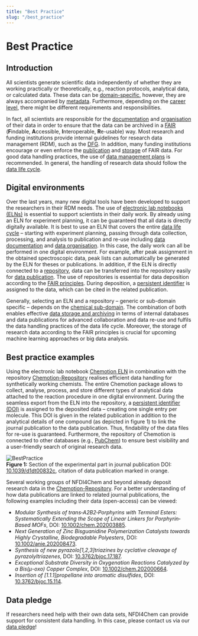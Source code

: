 ```yaml
---
title: "Best Practice"
slug: "/best_practice"
---
```


# Best Practice

## Introduction

All scientists generate scientific data independently of whether they are working practically or theoretically, e.g., reaction protocols, analytical data, or calculated data. These data can be [domain-specific](/docs/guide), however, they are always accompanied by [metadata](/docs/metadata). Furthermore, depending on the [career level](/docs/guide), there might be different requirements and responsibilities.

In fact, all scientists are responsible for the [documentation](/docs/data_documentation) and [organisation](/docs/data_organisation) of their data in order to ensure that the data can be archived in a [FAIR](/docs/fair) (**F**indable, **A**ccessible, **I**nteroperable, **R**e-usable) way. Most research and funding institutions provide internal guidelines for research data management (RDM), such as the [DFG](https://www.dfg.de/download/pdf/foerderung/grundlagen_dfg_foerderung/forschungsdaten/forschungsdaten_checkliste_de.pdf). In addition, many funding institutions encourage or even enforce the [publication](/docs/data_publication) and [storage](/docs/data_storage) of FAIR data. For good data handling practices, the use of [data management plans](/docs/dmp) is recommended. In general, the handling of research data should follow the [data life cycle](/docs/data_life_cycle).

## Digital environments

Over the last years, many new digital tools have been developed to support the researchers in their RDM needs. The use of [electronic lab notebooks (ELNs)](/docs/eln) is essential to support scientists in their daily work. By already using an ELN for experiment planning, it can be guaranteed that all data is directly digitally available. It is best to use an ELN that covers the entire [data life cycle](/docs/data_life_cycle) – starting with experiment planning, passing through data collection, processing, and analysis to publication and re-use including [data documentation](/docs/data_documentation) and [data organisation](/docs/data_organisation). In this case, the daily work can all be performed in one digital environment. For example, after peak assignment in the obtained spectroscopic data, peak lists can automatically be generated by the ELN for theses or publications. In addition, if the ELN is directly connected to a [repository](/docs/repositories), data can be transferred into the repository easily for [data publication](/docs/data_publication). The use of repositories is essential for data deposition according to the [FAIR principles](/docs/fair). During deposition, a [persistent identifier](/docs/pid) is assigned to the data, which can be cited in the related publication.

Generally, selecting an ELN and a repository – generic or sub-domain specific – depends on the [chemical sub-domain](/docs/guide). The combination of both enables effective [data storage and archiving](/docs/data_storage) in terms of internal databases and data publications for advanced collaboration and data re-use and fulfils the data handling practices of the data life cycle. Moreover, the storage of research data according to the FAIR principles is crucial for upcoming machine learning approaches or big data analysis. 

## Best practice examples

Using the electronic lab notebook [Chemotion ELN](https://www.chemotion.net/chemotionsaurus/) in combination with the repository [Chemotion-Repository](https://www.chemotion-repository.net/welcome) realises efficient data handling for synthetically working chemists. The entire Chemotion package allows to collect, analyse, process, and store different types of analytical data attached to the reaction procedure in one digital environment. During the seamless export from the ELN into the repository, a [persistent identifier (DOI)](/docs/pid) is assigned to the deposited data – creating one single entry per molecule. This DOI is given in the related publication in addition to the analytical details of one compound (as depicted in figure 1) to link the journal publication to the data publication. Thus, findability of the data files for re-use is guaranteed. Furthermore, the repository of Chemotion is connected to other databases (e.g., [PubChem](https://pubchem.ncbi.nlm.nih.gov/)) to ensure best visibility and a user-friendly search of original research data.

![BestPractice](/img/topics/BestPractice.png) <br/>
**Figure 1:** Section of the experimental part in journal publication DOI: [10.1039/d1dt00832c](https://doi.org/10.1039/D1DT00832C), citation of data publication marked in orange.

Several working groups of NFDI4Chem and beyond already deposit research data in the [Chemotion-Repository](https://www.chemotion-repository.net/welcome). For a better understanding of how data publications are linked to related journal publications, the following examples including their data (open-access) can be viewed:

- *Modular Synthesis of trans‐A2B2‐Porphyrins with Terminal Esters: Systematically Extending the Scope of Linear Linkers for Porphyrin‐Based MOFs*, DOI: [10.1002/chem.202003885](https://doi.org/10.1002/chem.202003885).
- *Next Generation of Zinc Bisguanidine Polymerization Catalysts towards Highly Crystalline, Biodegradable Polyesters*, DOI: [10.1002/anie.202008473](https://doi.org/10.1002/anie.202008473).
- *Synthesis of new pyrazolo[1,2,3]triazines by cyclative cleavage of pyrazolyltriazenes*, DOI: [10.3762/bjoc.17.187](https://doi.org/10.3762/bjoc.17.187).
- *Exceptional Substrate Diversity in Oxygenation Reactions Catalyzed by a Bis(μ-oxo) Copper Complex*, DOI: [10.1002/chem.202000664](http://dx.doi.org/10.1002/chem.202000664).
- *Insertion of [1.1.1]propellane into aromatic disulfides*, DOI: [10.3762/bjoc.15.114](https://doi.org/10.3762/bjoc.15.114).


## Data pledge

If researchers need help with their own data sets, NFDI4Chem can provide support for consistent data handling. In this case, please contact us via our [data pledge](https://www.nfdi4chem.de/index.php/user-surveys/)!
